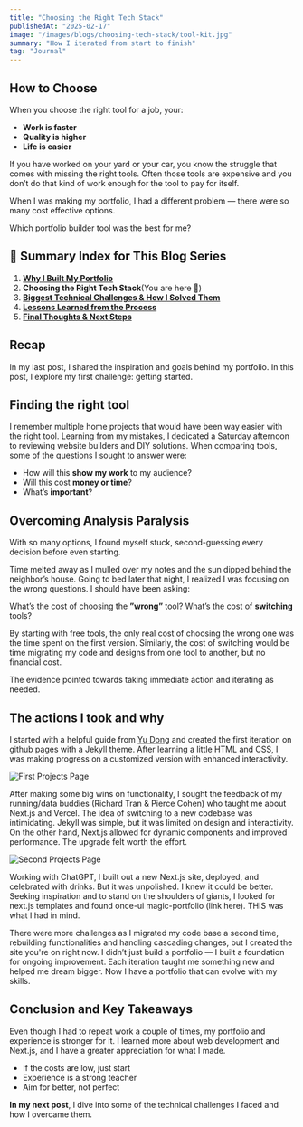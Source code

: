 ```yaml
---
title: "Choosing the Right Tech Stack"
publishedAt: "2025-02-17"
image: "/images/blogs/choosing-tech-stack/tool-kit.jpg"
summary: "How I iterated from start to finish"
tag: "Journal"
--- 
```


## How to Choose

When you choose the right tool for a job, your:

* **Work is faster**
* **Quality is higher**
* **Life is easier**

If you have worked on your yard or your car, you know the struggle that comes with missing the right tools. Often those tools are expensive and you don’t do that kind of work enough for the tool to pay for itself.

When I was making my portfolio, I had a different problem — there were so many cost effective options. 

Which portfolio builder tool was the best for me?

## 📌 Summary Index for This Blog Series

1. [**Why I Built My Portfolio**](/blog/why-i-built-my-portfolio)
2. **Choosing the Right Tech Stack**(You are here 📍)  
3. [**Biggest Technical Challenges & How I Solved Them**](blog/biggest-technical-challenges)  
4. [**Lessons Learned from the Process**](/blog/lessons-learned-from-the-process)
5. [**Final Thoughts & Next Steps**](#) 

## Recap
In my last post, I shared the inspiration and goals behind my portfolio. In this post, I explore my first challenge: getting started.

## Finding the right tool
I remember multiple home projects that would have been way easier with the right tool. Learning from my mistakes, I dedicated a Saturday afternoon to reviewing website builders and DIY solutions. When comparing tools, some of the questions I sought to answer were:

* How will this **show my work** to my audience?
* Will this cost **money or time**?
* What’s **important**?

## Overcoming Analysis Paralysis
With so many options, I found myself stuck, second-guessing every decision before even starting. 

Time melted away as I mulled over my notes and the sun dipped behind the neighbor’s house. Going to bed later that night, I realized I was focusing on the wrong questions. I should have been asking:

What’s the cost of choosing the **”wrong”** tool?
What’s the cost of **switching** tools?

By starting with free tools, the only real cost of choosing the wrong one was the time spent on the first version. Similarly, the cost of switching would be time migrating my code and designs from one tool to another, but no financial cost. 

The evidence pointed towards taking immediate action and iterating as needed.

## The actions I took and why

I started with a helpful guide from [Yu Dong](https://yudong-94.github.io/personal-website/blog/DataSciencePortfolio/) and created the first iteration on github pages with a Jekyll theme. After learning a little HTML and CSS, I was making progress on a customized version with enhanced interactivity. 

![First Projects Page](/images/blogs/choosing-tech-stack/first-portfolio-projects-page.jpg)

After making some big wins on functionality, I sought the feedback of my running/data buddies (Richard Tran & Pierce Cohen) who taught me about Next.js and Vercel. The idea of switching to a new codebase was intimidating. Jekyll was simple, but it was limited on design and interactivity. On the other hand, Next.js allowed for dynamic components and improved performance. The upgrade felt worth the effort. 

![Second Projects Page](/images/blogs/choosing-tech-stack/second-portfolio-projects-page.jpg)

Working with ChatGPT, I built out a new Next.js site, deployed, and celebrated with drinks. But it was unpolished. I knew it could be better. Seeking inspiration and to stand on the shoulders of giants, I looked for next.js templates and found once-ui magic-portfolio (link here). THIS was what I had in mind. 

There were more challenges as I migrated my code base a second time, rebuilding functionalities and handling cascading changes, but I created the site you're on right now. I didn’t just build a portfolio — I built a foundation for ongoing improvement. Each iteration taught me something new and helped me dream bigger. Now I have a portfolio that can evolve with my skills. 

## Conclusion and Key Takeaways
Even though I had to repeat work a couple of times, my portfolio and experience is stronger for it. I learned more about web development and Next.js, and I have a greater appreciation for what I made.

* If the costs are low, just start
* Experience is a strong teacher
* Aim for better, not perfect

**In my next post**, I dive into some of the technical challenges I faced and how I overcame them.
